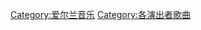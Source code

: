 {{catmore|西城男孩}}

{{DEFAULTSORT:Westlife}}
[[Category:爱尔兰音乐|Category:爱尔兰音乐]]
[[Category:各演出者歌曲|Category:各演出者歌曲]]